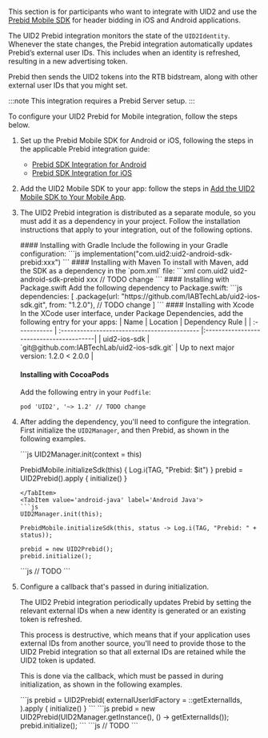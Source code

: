 
This section is for participants who want to integrate with UID2 and use the [Prebid Mobile SDK](https://prebid.org/product-suite/prebid-mobile/) for header bidding in iOS and Android applications.

The UID2 Prebid integration monitors the state of the `UID2Identity`. Whenever the state changes, the Prebid integration automatically updates Prebid’s external user IDs. This includes when an identity is refreshed, resulting in a new advertising token.

Prebid then sends the UID2 tokens into the RTB bidstream, along with other external user IDs that you might set.

:::note
This integration requires a Prebid Server setup.
:::

To configure your UID2 Prebid for Mobile integration, follow the steps below.

1. Set up the Prebid Mobile SDK for Android or iOS, following the steps in the applicable Prebid integration guide:
   - [Prebid SDK Integration for Android](https://docs.prebid.org/prebid-mobile/pbm-api/android/code-integration-android.html)
   - [Prebid SDK Integration for iOS](https://docs.prebid.org/prebid-mobile/pbm-api/ios/code-integration-ios.html)

2. Add the UID2 Mobile SDK to your app: follow the steps in [Add the UID2 Mobile SDK to Your Mobile App](#add-the-uid2-mobile-sdk-to-your-mobile-app).

3. The UID2 Prebid integration is distributed as a separate module, so you must add it as a dependency in your project. Follow the installation instructions that apply to your integration, out of the following options.

   <Tabs groupId="language-selection">
   <TabItem value='android' label='Android'>
   #### Installing with Gradle
   Include the following in your Gradle configuration:
   ```js
   implementation("com.uid2:uid2-android-sdk-prebid:xxx")
   ```
   #### Installing with Maven
   To install with Maven, add the SDK as a dependency in the `pom.xml` file:
   ```xml
   <dependency>
      <groupId>com.uid2</groupId>
      <artifactId>uid2-android-sdk-prebid</artifactId>
      <version>xxx</version>  // TODO change
   </dependency>
   ```
   </TabItem>
   <TabItem value='ios' label='iOS'>
   #### Installing with Package.swift
   Add the following dependency to Package.swift:
   ```js
   dependencies: [
      .package(url: "https://github.com/IABTechLab/uid2-ios-sdk.git", from: "1.2.0"), // TODO change
   ]
   ```
   #### Installing with Xcode
   In the XCode user interface, under Package Dependencies, add the following entry for your apps:
   | Name         | Location                                     | Dependency Rule                         |
   | :----------- | :------------------------------------------- |:----------------------------------------|
   | uid2-ios-sdk | `git@github.com:IABTechLab/uid2-ios-sdk.git` | Up to next major version: 1.2.0 < 2.0.0 |

   #### Installing with CocoaPods

   Add the following entry in your `Podfile`:

   ```
   pod 'UID2', '~> 1.2' // TODO change
   ```
   </TabItem>
   </Tabs>
3. After adding the dependency, you'll need to configure the integration. First initialize the `UID2Manager`, and then Prebid, as shown in the following examples.

   <Tabs groupId="language-selection">
   <TabItem value='android' label='Android Kotlin'>
   ```js
   UID2Manager.init(context = this)

   PrebidMobile.initializeSdk(this) { Log.i(TAG, "Prebid: $it") }
   prebid = UID2Prebid().apply {
       initialize()
   }
   ```
   </TabItem>
   <TabItem value='android-java' label='Android Java'>
   ```js
   UID2Manager.init(this);

   PrebidMobile.initializeSdk(this, status -> Log.i(TAG, "Prebid: " + status));

   prebid = new UID2Prebid();
   prebid.initialize();
   ```
   </TabItem>
   <TabItem value='ios' label='iOS'>
   ```js
   // TODO
   ```
   </TabItem>
   </Tabs>
4. Configure a callback that's passed in during initialization.

   The UID2 Prebid integration periodically updates Prebid by setting the relevant external IDs when a new identity is generated or an existing token is refreshed.
   
   This process is destructive, which means that if your application uses external IDs from another source, you'll need to provide those to the UID2 Prebid integration so that all external IDs are retained while the UID2 token is updated.
   
   This is done via the callback, which must be passed in during initialization, as shown in the following examples.
   
   <Tabs groupId="language-selection">
   <TabItem value='android' label='Android Kotlin'>
   ```js
   prebid = UID2Prebid(
       externalUserIdFactory = ::getExternalIds,
   ).apply {
       initialize()
   }
   ```
   </TabItem>
   <TabItem value='android-java' label='Android Java'>
   ```js
   prebid = new UID2Prebid(UID2Manager.getInstance(), () -> getExternalIds());
   prebid.initialize();
   ```
   </TabItem>
   <TabItem value='ios' label='iOS'>
   ```js
   // TODO
   ```
   </TabItem>
   </Tabs>
